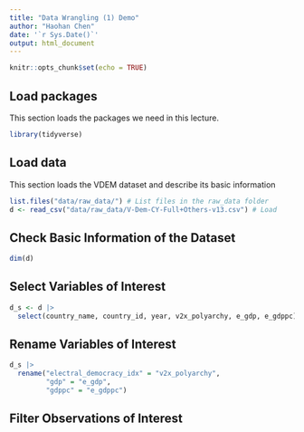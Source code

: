 ```yaml
---
title: "Data Wrangling (1) Demo"
author: "Haohan Chen"
date: '`r Sys.Date()`'
output: html_document
---
```


```r
knitr::opts_chunk$set(echo = TRUE)
```

## Load packages

This section loads the packages we need in this lecture.

```r
library(tidyverse)
```

## Load data

This section loads the VDEM dataset and describe its basic information

```r
list.files("data/raw_data/") # List files in the raw_data folder
d <- read_csv("data/raw_data/V-Dem-CY-Full+Others-v13.csv") # Load 

```

## Check Basic Information of the Dataset

```r
dim(d)
```

## Select Variables of Interest

```r
d_s <- d |>
  select(country_name, country_id, year, v2x_polyarchy, e_gdp, e_gdppc)
```

## Rename Variables of Interest

```r
d_s |>
  rename("electral_democracy_idx" = "v2x_polyarchy",
         "gdp" = "e_gdp", 
         "gdppc" = "e_gdppc")
```

## Filter Observations of Interest
